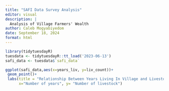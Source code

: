 ```yaml
---
title: "SAFI Data Survey Analysis"
editor: visual
description: |
  Analysis of Village Farmers' Wealth
author: Caleb Mogyabiyedom
date: September 18, 2024
format: html
---
```


```r
library(tidytuesdayR)
tuesdata <- tidytuesdayR::tt_load('2023-06-13')
safi_data <- tuesdata$`safi_data`

ggplot(safi_data,aes(x=years_liv, y=liv_count))+
 geom_point()+
 labs(title = "Relationship Between Years Living In Village and Livestock Count",
      x="Number of years", y= "Number of livestock")
```

